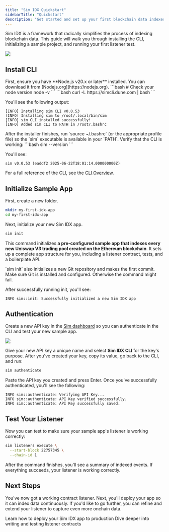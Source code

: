 ```yaml
---
title: "Sim IDX Quickstart"
sidebarTitle: "Quickstart"
description: "Get started and set up your first blockchain data indexer in minutes."
---
```


Sim IDX is a framework that radically simplifies the process of indexing blockchain data.
This guide will walk you through installing the CLI, initializing a sample project, and running your first listener test.

<Frame caption="Write simple Solidity listeners. Sim IDX indexes your chosen onchain data and gives you ready-to-use DBs & APIs.">
  <img src="/images/idx/Sim_IDX.png" />
</Frame>

## Install CLI

<Steps>
<Step title="Download & Install Dependencies">
  First, ensure you have **Node.js v20.x or later** installed.
  You can download it from [Nodejs.org](https://nodejs.org).
  ```bash
  # Check your node version
  node -v 
  ```
</Step>
<Step title="Install the CLI">
  ```bash
  curl -L https://simcli.dune.com | bash
  ```

  You'll see the following output:

  ```text
  [INFO] Installing sim CLI v0.0.53
  [INFO] Installing sim to /root/.local/bin/sim
  [INFO] sim CLI installed successfully!
  [INFO] Added sim CLI to PATH in /root/.bashrc
  ```

  <Info>
    After the installer finishes, run `source ~/.bashrc` (or the appropriate profile file) so the `sim` executable is available in your `PATH`.
  </Info>

</Step>

<Step title="Verify Installation">
  Verify that the CLI is working:
  ```bash
  sim --version
  ```
  
  You'll see:
  
  ```
  sim v0.0.53 (eaddf2 2025-06-22T18:01:14.000000000Z)
  ```
</Step>
</Steps>

<Tip>For a full reference of the CLI, see the [CLI Overview](/idx/cli).</Tip>

## Initialize Sample App

First, create a new folder.

```bash
mkdir my-first-idx-app
cd my-first-idx-app
```

Next, initialize your new Sim IDX app.

```bash
sim init
```

This command initializes **a pre-configured sample app that indexes every new Uniswap V3 trading pool created on the Ethereum blockchain**.
It sets up a complete app structure for you, including a listener contract, tests, and a boilerplate API.

<Info>
  `sim init` also initializes a new Git repository and makes the first commit.
  Make sure Git is installed and configured. Otherwise the command might fail.
</Info>

After successfully running init, you'll see:

```text
INFO sim::init: Successfully initialized a new Sim IDX app
```

## Authentication

Create a new API key in the [Sim dashboard](https://sim.dune.com/) so you can authenticate in the CLI and test your new sample app.

<Frame caption="To generate a new API key, visit the Keys page and click the New button.">
  <img src="/images/idx/sim-idx-authentication.png" />
</Frame>

Give your new API key a unique name and select **Sim IDX CLI** for the key's purpose.
After you've created your key, copy its value, go back to the CLI, and run:

```bash
sim authenticate
```

Paste the API key you created and press Enter.
Once you've successfully authenticated, you'll see the following:

```
INFO sim::authenticate: Verifying API Key...
INFO sim::authenticate: API Key verified successfully.
INFO sim::authenticate: API Key successfully saved.
```

## Test Your Listener

Now you can test to make sure your sample app's listener is working correctly:

```bash
sim listeners execute \
  --start-block 22757345 \
  --chain-id 1
```

After the command finishes, you'll see a summary of indexed events.
If everything succeeds, your listener is working correctly.

## Next Steps

You've now got a working contract listener.
Next, you'll deploy your app so it can index data continuously.
If you'd like to go further, you can refine and extend your listener to capture even more onchain data.

<Columns cols={2}>
  <Card title="App Deployment" href="/idx/deployment">
    Learn how to deploy your Sim IDX app to production
  </Card>
  <Card title="Listener Contracts" href="/idx/listener">
    Dive deeper into writing and testing listener contracts
  </Card>
</Columns>
